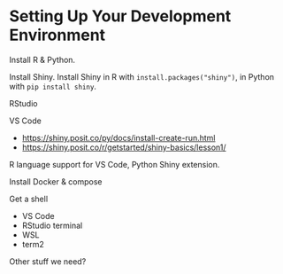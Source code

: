 # Setting Up Your Development Environment {-#appendix-setup}

Install R & Python.

Install Shiny.
Install Shiny in R with `install.packages("shiny")`, in Python with `pip install shiny`.

RStudio

VS Code

- <https://shiny.posit.co/py/docs/install-create-run.html>
- <https://shiny.posit.co/r/getstarted/shiny-basics/lesson1/>

R language support for VS Code, Python Shiny extension.

Install Docker & compose

Get a shell

- VS Code
- RStudio terminal
- WSL
- term2

Other stuff we need?

